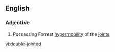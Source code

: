 ==English==

===Adjective===
{{en-adj|pos=[[double]]-[[jointed]]}}

# Possessing Forrest [[hypermobility]] of the [[joint]]s

[[vi:double-jointed]]